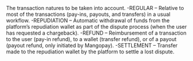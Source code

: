   

<ParamField body="Nature" type="array" >     
The transaction natures to be taken into account.  
-REGULAR – Relative to most of the transactions (pay-ins, payouts, and transfers) in a usual workflow.  
-REPUDIATION – Automatic withdrawal of funds from the platform’s repudiation wallet as part of the dispute process (when the user has requested a chargeback).  
-REFUND – Reimbursement of a transaction to the user (pay-in refund), to a wallet (transfer refund), or of a payout (payout refund, only initiated by Mangopay).  
-SETTLEMENT – Transfer made to the repudiation wallet by the platform to settle a lost dispute. 
</ParamField>